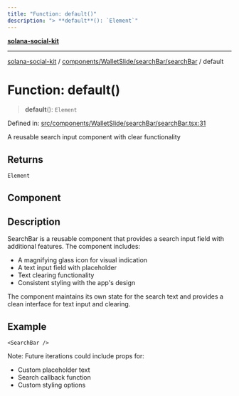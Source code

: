 ```yaml
---
title: "Function: default()"
description: "> **default**(): `Element`"
---
```


[**solana-social-kit**](../../../../../README.mdx)

***

[solana-social-kit](../../../../../README.mdx) / [components/WalletSlide/searchBar/searchBar](../README.mdx) / default

# Function: default()

> **default**(): `Element`

Defined in: [src/components/WalletSlide/searchBar/searchBar.tsx:31](https://github.com/SendArcade/solana-social-starter/blob/03568260ca96ed63f77049843c721de1cb011893/src/components/WalletSlide/searchBar/searchBar.tsx#L31)

A reusable search input component with clear functionality

## Returns

`Element`

## Component

## Description

SearchBar is a reusable component that provides a search input field with
additional features. The component includes:
- A magnifying glass icon for visual indication
- A text input field with placeholder
- Text clearing functionality
- Consistent styling with the app's design

The component maintains its own state for the search text and provides
a clean interface for text input and clearing.

## Example

```tsx
<SearchBar />
```

Note: Future iterations could include props for:
- Custom placeholder text
- Search callback function
- Custom styling options
